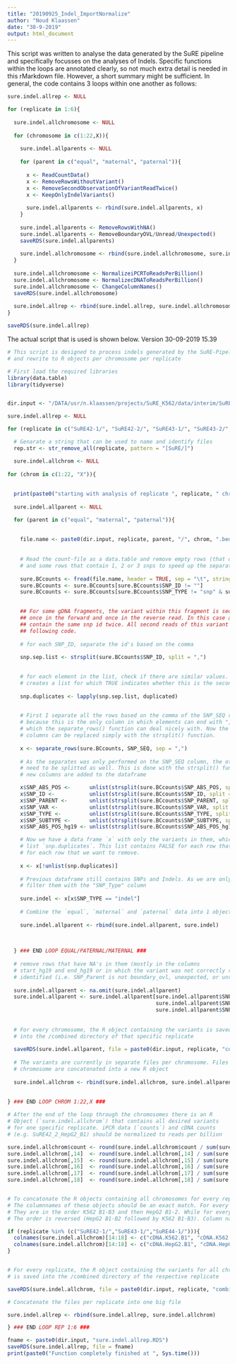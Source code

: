 ```yaml
---
title: "20190925_Indel_ImportNormalize"
author: "Noud Klaassen"
date: "30-9-2019"
output: html_document
---
```


This script was written to analyse the data generated by the SuRE pipeline and specifically focusses on the analyses of Indels. Specific functions within the loops are annotated clearly, so not much extra detail is needed in this rMarkdown file. However, a short summary might be sufficient. In general, the code contains 3 loops within one another as follows:
```r

sure.indel.allrep <- NULL

for (replicate in 1:6){
  
  sure.indel.allchromosome <- NULL
  
  for (chromosome in c(1:22,X)){
    
    sure.indel.allparents <- NULL
    
    for (parent in c("equal", "maternal", "paternal")){
      
      x <- ReadCountData()
      x <- RemoveRowsWithoutVariant()
      x <- RemoveSecondObservationOfVariantReadTwice()
      x <- KeepOnlyIndelVariants()
      
      sure.indel.allparents <- rbind(sure.indel.allparents, x)
    }
    
    sure.indel.allparents <- RemoveRowsWithNA()
    sure.indel.allparents <- RemoveBoundaryOVL/Unread/Unexpected()
    saveRDS(sure.indel.allparents)
    
    sure.indel.allchromosome <- rbind(sure.indel.allchromosome, sure.indel.allparents)
  }
  
  sure.indel.allchromosome <- NormalizeiPCRToReadsPerBillion()
  sure.indel.allchromosome <- NormalizecDNAToReadsPerBillion()
  sure.indel.allchromosome <- ChangeColumnNames()
  saveRDS(sure.indel.allchromosome)
  
  sure.indel.allrep <- rbind(sure.indel.allrep, sure.indel.allchromosome)
}

saveRDS(sure.indel.allrep)
```

The actual script that is used is shown below. Version 30-09-2019 15.39



```r
# This script is designed to process indels generated by the SuRE-Pipeline
# and rewrite to R objects per chromosome per replicate

# First load the required libraries
library(data.table)
library(tidyverse)


dir.input <- "/DATA/usr/n.klaassen/projects/SuRE_K562/data/interim/SuRE_Indels_gDNA_Count/"

sure.indel.allrep <- NULL

for (replicate in c("SuRE42-1/", "SuRE42-2/", "SuRE43-1/", "SuRE43-2/", "SuRE44-1/", "SuRE44-2/")){

  # Genarate a string that can be used to name and identify files
  rep.str <- str_remove_all(replicate, pattern = "[SuRE/]")

  sure.indel.allchrom <- NULL
  
for (chrom in c(1:22, "X")){
  
  
  print(paste0("starting with analysis of replicate ", replicate, " chrom ", chrom , " at ", Sys.time()))
  
  sure.indel.allparent <- NULL

  for (parent in c("equal", "maternal", "paternal")){
  
    
    file.name <- paste0(dir.input, replicate, parent, "/", chrom, ".bedpe.gz")
    
    
    # Read the count-file as a data.table and remove empty rows (that do not contain a variant)
    # and some rows that contain 1, 2 or 3 snps to speed up the separate_rows() function
  
    sure.BCcounts <- fread(file.name, header = TRUE, sep = "\t", stringsAsFactors = FALSE)
    sure.BCcounts <- sure.BCcounts[sure.BCcounts$SNP_ID != ""]
    sure.BCcounts <- sure.BCcounts[sure.BCcounts$SNP_TYPE != "snp" & sure.BCcounts$SNP_TYPE != "snp,snp" & sure.BCcounts$SNP_TYPE != "snp,snp,snp"]

  
    ## For some gDNA fragments, the variant within this fragment is sequenced twice,
    ## once in the forward and once in the reverse read. In this case a single row will 
    ## contain the same snp id twice. All second reads of this variant are removed with the 
    ## following code.
    
    # for each SNP_ID, separate the id's based on the comma
  
    snp.sep.list <- strsplit(sure.BCcounts$SNP_ID, split = ",")
  

    # for each element in the list, check if there are similar values. The function below 
    # creates a list for which TRUE indicates whether this is the second appearance or not (1st value is FALSE)
  
    snp.duplicates <- lapply(snp.sep.list, duplicated)

  
    # First I separate all the rows based on the comma of the SNP_SEQ row
    # because this is the only column in which elements can end with ","
    # which the separate_rows() function can deal nicely with. Now the other
    # columns can be replaced simply with the strsplit() function. 
 
    x <- separate_rows(sure.BCcounts, SNP_SEQ, sep = ",")
  
    # As the separates was only performed on the SNP_SEQ column, the other columns
    # need to be splitted as well. This is done with the strsplit() function. Subsequently
    # new columns are added to the dataframe

    x$SNP_ABS_POS <-      unlist(strsplit(sure.BCcounts$SNP_ABS_POS, split = ","))
    x$SNP_ID <-           unlist(strsplit(sure.BCcounts$SNP_ID, split = ","))
    x$SNP_PARENT <-       unlist(strsplit(sure.BCcounts$SNP_PARENT, split = ","))
    x$SNP_VAR <-          unlist(strsplit(sure.BCcounts$SNP_VAR, split = ","))
    x$SNP_TYPE <-         unlist(strsplit(sure.BCcounts$SNP_TYPE, split = ","))
    x$SNP_SUBTYPE <-      unlist(strsplit(sure.BCcounts$SNP_SUBTYPE, split = ","))
    x$SNP_ABS_POS_hg19 <- unlist(strsplit(sure.BCcounts$SNP_ABS_POS_hg19, split = ","))

    # Now we have a data frame `x` with only the variants in them, which are the same length as the
    # list `snp.duplicates`. This list contains FALSE for each row that we want to keep, and TRUE
    # for each row that we want to remove.
  
    x <- x[!unlist(snp.duplicates)]
    
    # Previous dataframe still contains SNPs and Indels. As we are only interested in indels, we can
    # filter them with the "SNP_Type" column
    
    sure.indel <- x[x$SNP_TYPE == "indel"]
    
    # Combine the `equal`, `maternal` and `paternal` data into 1 object
    
    sure.indel.allparent <- rbind(sure.indel.allparent, sure.indel)
    

    
  } ### END LOOP EQUAL/PATERNAL/MATERNAL ###
  
  # remove rows that have NA's in them (mostly in the columns
  # start_hg19 and end_hg19 or in which the variant was not correctly read or 
  # identified (i.e. SNP_Parent is not boundary_ovl, unexpected, or unread)
  
  sure.indel.allparent <- na.omit(sure.indel.allparent)
  sure.indel.allparent <- sure.indel.allparent[sure.indel.allparent$SNP_PARENT != "boundary_ovl" & 
                                               sure.indel.allparent$SNP_PARENT != "unexpected" & 
                                               sure.indel.allparent$SNP_PARENT != "unread",]
  
  
  # For every chromosome, the R object containing the variants is saved
  # into the /combined directory of that specific replicate
  
  saveRDS(sure.indel.allparent, file = paste0(dir.input, replicate, "combined/","sure.",  rep.str , ".counts.indel.", chrom, ".RDS"))
  
  # The variants are currently in separate files per chromosome. Files per
  # chromosome are concatonated into a new R object
  
  sure.indel.allchrom <- rbind(sure.indel.allchrom, sure.indel.allparent)
  
  
} ### END LOOP CHROM 1:22,X ###

# After the end of the loop through the chromosomes there is an R 
# Object (`sure.indel.allchrom`) that contains all desired variants
# for one specific replicate. iPCR data (`counts`) and cDNA counts 
# (e.g. SuRE42_2_HepG2_B1) should be normalized to reads per billion

sure.indel.allchrom$count <- round(sure.indel.allchrom$count / sum(sure.indel.allchrom$count) * 1e9, digits = 0)
sure.indel.allchrom[,14]  <- round(sure.indel.allchrom[,14] / sum(sure.indel.allchrom[,14]) * 1e9, digits = 0)
sure.indel.allchrom[,15]  <- round(sure.indel.allchrom[,15] / sum(sure.indel.allchrom[,15]) * 1e9, digits = 0)
sure.indel.allchrom[,16]  <- round(sure.indel.allchrom[,16] / sum(sure.indel.allchrom[,16]) * 1e9, digits = 0)
sure.indel.allchrom[,17]  <- round(sure.indel.allchrom[,17] / sum(sure.indel.allchrom[,17]) * 1e9, digits = 0)
sure.indel.allchrom[,18]  <- round(sure.indel.allchrom[,18] / sum(sure.indel.allchrom[,18]) * 1e9, digits = 0)


# To concatonate the R objects containing all chromosomes for every replicate,
# The columnnames of these objects should be an exact match. For every first replicate (e.g. 44-1)
# They are in the order K562 B1-B3 and then HepG2 B1-2. While for every second replicate (e.g. 44-2)
# The order is reversed (HepG2 B1-B2 followed by K562 B1-B3). Column names are altered with the following script

if (replicate %in% (c("SuRE42-1/","SuRE43-1/","SuRE44-1/"))){
  colnames(sure.indel.allchrom)[14:18] <- c("cDNA.K562.B1", "cDNA.K562.B2", "cDNA.K562.B3", "cDNA.HepG2.B1", "cDNA.HepG2.B2")} else {
  colnames(sure.indel.allchrom)[14:18] <- c("cDNA.HepG2.B1", "cDNA.HepG2.B2", "cDNA.K562.B1", "cDNA.K562.B2", "cDNA.K562.B3")
}


# For every replicate, the R object containing the variants for all chromosomes
# is saved into the /combined directory of the respective replicate

saveRDS(sure.indel.allchrom, file = paste0(dir.input, replicate, "combined/", "sure.", rep.str, ".counts.indel.all.RDS"))

# Concatonate the files per replicate into one big file

sure.indel.allrep <- rbind(sure.indel.allrep, sure.indel.allchrom)

} ### END LOOP REP 1:6 ###   

fname <- paste0(dir.input, "sure.indel.allrep.RDS")
saveRDS(sure.indel.allrep, file = fname)
print(paste0("Function completely finished at ", Sys.time()))
```









